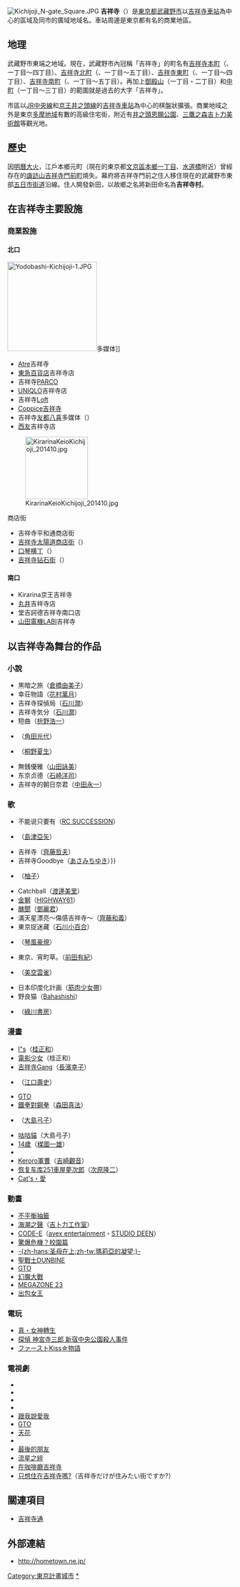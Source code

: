 [[File:Kichijoji_N-gate_Square.JPG|thumb]]
'''吉祥寺'''（{{jpn|j=吉祥寺|hg=きちじょうじ|rm=Kichijō-ji}}）是[[東京都|東京都]][[武藏野市|武藏野市]]以[[吉祥寺車站|吉祥寺車站]]為中心的區域及同市的廣域地域名。車站周邊是東京都有名的商業地區。

== 地理 ==
武藏野市東端之地域。現在，武藏野市內冠稱「吉祥寺」的町名有[[吉祥寺本町|吉祥寺本町]]（{{lang|ja|ほんちょう}}、一丁目〜四丁目）、[[吉祥寺北町|吉祥寺北町]]（{{lang|ja|きたまち}}、一丁目〜五丁目）、[[吉祥寺東町|吉祥寺東町]]（{{lang|ja|ひがしちょう}}、一丁目〜四丁目）、[[吉祥寺南町|吉祥寺南町]]（{{lang|ja|みなみちょう}}、一丁目〜五丁目）。再加上[[御殿山_(武藏野市)|御殿山]]（一丁目・二丁目）和[[中町_(武藏野市)|中町]]（一丁目〜三丁目）的範圍就是過去的大字「吉祥寺」。

市區以[[東日本旅客鐵道|JR]][[中央本線|中央線]]和[[京王電鐵|京王]][[京王井之頭線|井之頭線]]的[[吉祥寺車站|吉祥寺車站]]為中心的棋盤狀擴張。商業地域之外是東京[[多摩地域|多摩地域]]有數的高級住宅街，附近有[[井之頭恩賜公園|井之頭恩賜公園]]、[[三鷹之森吉卜力美術館|三鷹之森吉卜力美術館]]等觀光地。

== 歷史 ==
因[[明曆大火|明曆大火]]，江戶本鄉元町（現在的東京都[[文京區|文京區]][[本鄉_(文京區)|本鄉一丁目]]、[[水道橋|水道橋]]附近）曾經存在的[[吉祥寺_(文京區)|諏訪山吉祥寺]][[門前町|門前町]]燒失。幕府將吉祥寺門前之住人移住現在的武藏野市東部[[五日市街道|五日市街道]]沿線。住人開發新田，以故鄉之名將新田命名為'''吉祥寺村'''。

== 在吉祥寺主要設施 ==
=== 商業設施 ===
==== 北口 ====
[[File:Yodobashi-Kichijoji-1.JPG|200px]]多媒体]]
* [[Atre|Atre]]吉祥寺
* [[東急百貨店|東急百貨店]]吉祥寺店
* 吉祥寺[[PARCO|PARCO]]
* [[UNIQLO|UNIQLO]]吉祥寺店
* 吉祥寺[[Loft|Loft]]
* [[F&F大樓|Coppice吉祥寺]]
* 吉祥寺[[友都八喜|友都八喜]]多媒体（{{lang|ja|ヨドバシカメラマルチメディア吉祥寺}}）
* [[西友|西友]]吉祥寺店
[[File:KirarinaKeioKichijoji_201410.jpg|140px]]
; 商店街
* 吉祥寺平和通商店街
* [[吉祥寺太陽道商店街|吉祥寺太陽道商店街]]（{{lang|ja|サンロード商店街}}）
* [[口琴横丁|口琴横丁]]（{{lang|ja|ハーモニカ横丁}}）
* [[吉祥寺钻石街|吉祥寺钻石街]]（{{lang|ja|ダイヤ街}}）

==== 南口 ====
* Kirarina京王吉祥寺
* [[丸井|丸井]]吉祥寺店
* 堂吉訶德吉祥寺南口店
* [[山田電機|山田電機]]LABI吉祥寺

== 以吉祥寺為舞台的作品 ==
=== 小說 ===
* 黑暗之旅（[[倉橋由美子|倉橋由美子]]）
* 幸荘物語（[[花村萬月|花村萬月]]）
* 吉祥寺探偵局（[[石川潤|石川潤]]）
* 吉祥寺気分（[[石川潤|石川潤]]）
* 短曲（[[枡野浩一|枡野浩一]]）
* {{lang|ja|ドラママチ}}（[[角田光代|角田光代]]）
* {{lang|ja|[[魂萌え!|魂萌え!]]}}（[[桐野夏生|桐野夏生]]）
* 無銭優雅（[[山田詠美|山田詠美]]）
* 东京贞德（[[石崎洋司|石崎洋司]]）
* 吉祥寺的朝日奈君（[[中田永一|中田永一]]）

=== 歌 ===
* 不能说只要有（[[RC_SUCCESSION|RC SUCCESSION]]）
* {{lang|ja|お七}}（[[島津亞矢|島津亞矢]]）
* 吉祥寺（[[齊藤哲夫|齊藤哲夫]]）
* 吉祥寺Goodbye（[[あさみちゆき|あさみちゆき]]）}}
* {{lang|ja|君は東京}}（[[柚子_(組合)|柚子]]）
* Catchball（[[渡邊美里|渡邊美里]]）
* [[金獅|金獅]]（[[HIGHWAY61|HIGHWAY61]]）
* [[醜聞_(鄧麗君)|醜聞]]（[[鄧麗君|鄧麗君]]）
* 滿天星漂亮〜傷感吉祥寺〜（[[齊藤和義|齊藤和義]]）
* 東京捉迷藏（[[石川小百合|石川小百合]]）
* {{lang|ja|東京たずね人}}（[[琴風豪規|琴風豪規]]）
* 東京、宵町草。（[[前田有紀_(歌手)|前田有紀]]）
* {{lang|ja|NANGIやね}}（[[美空雲雀|美空雲雀]]）
* 日本印度化計画（[[筋肉少女帶|筋肉少女帶]]）
* 野良猫（[[Bahashishi|Bahashishi]]）
* {{lang|ja|保健室の先生}}（[[綠川書房|綠川書房]]）

=== 漫畫 ===
* [[I"s|I"s]]（[[桂正和|桂正和]]）
* [[電影少女|電影少女]]（桂正和）
* [[吉祥寺Gang|吉祥寺Gang]]（[[長濱幸子|長濱幸子]]）
* {{lang|ja|[[江口寿史のなんとかなるでショ!|江口寿史のなんとかなるでショ!]]}}（[[江口壽史|江口壽史]]）
* [[麻辣教師GTO|GTO]]{{lang|ja|（[[藤沢とおる|藤沢とおる]]）}}
* [[鐵拳對鋼拳|鐵拳對鋼拳]]（[[森田真法|森田真法]]）
* {{lang|ja|[[サバの秋の夜長|サバの秋の夜長]]}}（[[大島弓子|大島弓子]]）
* [[咕咕貓|咕咕貓]]（大島弓子）
* [[14岁_(漫画)|14歲]]（[[楳圖一雄|楳圖一雄]]）
* {{lang|ja|[[いとしのエリー_(漫畫)|いとしのエリー]]
* [[在咖啡廳吉祥寺|在咖啡廳吉祥寺]]（[[ねぎしきょうこ|ねぎしきょうこ]]）}}
* [[Keroro軍曹|Keroro軍曹]]（[[吉崎觀音|吉崎觀音]]）
* [[恢复车库251車屋夢次郎|恢复车库251車屋夢次郎]]（[[次原隆二|次原隆二]]）
* [[貓眼三姐妹|Cat's・愛]]{{lang|ja|（漫畫：[[阿佐維シン|阿佐維シン]]・腳本：中目黒さくら・原作：[[北條司|北條司]]）}}

=== 動畫 ===
* [[不平衡抽籤|不平衡抽籤]]
* [[海潮之聲|海潮之聲]]（[[吉卜力工作室|吉卜力工作室]]）
* [[CODE-E|CODE-E]]（[[avex_entertainment|avex entertainment]]・[[STUDIO_DEEN|STUDIO DEEN]]）
* [[驚爆危機|驚爆危機？校園篇]]
* [[瑪莉亞的凝望|-{zh-hans:圣母在上;zh-tw:瑪莉亞的凝望;}-]]
* [[聖戰士DUNBINE|聖戰士DUNBINE]]
* [[麻辣教師GTO|GTO]]
* [[幻魔大戰|幻魔大戰]]
* [[MEGAZONE_23|MEGAZONE 23]]
* [[出包女王|出包女王]]

=== 電玩 ===
* [[女神轉生系列|真・女神轉生]]
* [[新宿中央公園殺人事件|探偵 神宮寺三郎 新宿中央公園殺人事件]]
* [[Fisrt_kiss_story|ファーストKiss☆物語]]

=== 電視劇 ===
* {{lang|ja|[[俺たちの旅|俺たちの旅]]}}
* {{lang|ja|[[バツ彼|バツ彼]]}}
* {{lang|ja|[[うちの子にかぎって…|うちの子にかぎって…]]}}
* {{lang|ja|[[オヨビでない奴!|オヨビでない奴!]]}}
* [[跟我說愛我|跟我說愛我]]
* [[麻辣教師GTO|GTO]]
* [[天花_(晨間劇)|天花]]
* {{lang|ja|[[新マチベン_〜オトナの出番〜|新マチベン 〜オトナの出番〜]]}}
* [[最後的朋友|最後的朋友]]
* [[流星之絆|流星之絆]]
* [[在咖啡廳吉祥寺|在咖啡廳吉祥寺]]
* [[只想住在吉祥寺嗎?|只想住在吉祥寺嗎?]]（吉祥寺だけが住みたい街ですか?）

== 關連項目 ==
{{Commons|Kichijoji|吉祥寺}}
{{Commonscat|Kichijoji|吉祥寺}}
* [[吉祥寺通|吉祥寺通]]

== 外部連結 ==
* http://hometown.ne.jp/ {{Wayback|url=http://hometown.ne.jp/ |date=20210127135216 }}

{{DEFAULTSORT:Kichijoji}}
[[Category:東京計畫城市|Category:東京計畫城市]]
[[Category:吉祥寺|*]]